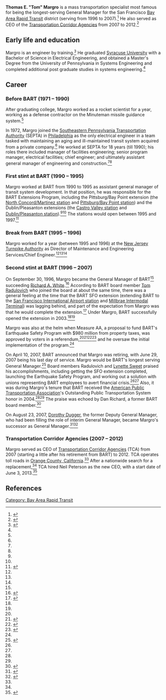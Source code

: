 {{Infobox officeholder
 | name               = Dorothy W. Dugger
 | office1            = General Manager of the [[Bay Area Rapid Transit]] system
 | term_start1        = September 30, 1996
 | term_end1          = June 29, 2007
 | predecessor1       = [[Richard A. White]] (1994 – 1996)
 | successor1         = [[Dorothy Dugger]] (2007 – 2011)
}}

'''Thomas E. "Tom" Margro''' is a mass transportation specialist most famous for being the longest-serving General Manager for the San Francisco [[Bay Area Rapid Transit]] district (serving from 1996 to 2007).<ref name=apta-margro-retires>{{cite web|url = http://www.apta.com/passengertransport/Documents/archive_3857.htm|title = Margro to Retire as BART General Manager|date = April 16, 2007|accessdate = August 20, 2017|publisher = American Public Transportation Association}}</ref> He also served as CEO of the [[Transportation Corridor Agencies]] from 2007 to 2012.<ref name=tca-margro-retires>{{cite web|url = http://www.thecapistranodispatch.com/tca-hires-search-firm-for-new-ceo/|title = TCA Hires Search Firm for New CEO|last = Swanson|first = Justin|date = November 20, 2012|accessdate = August 21, 2017|publsiher = The Capistrano Dispatch}}</ref>

== Early life and education ==

Margro is an engineer by training.<ref name=sfgate-margro-retires>{{cite web|url = http://www.sfgate.com/bayarea/article/BAY-AREA-Head-of-BART-plans-to-resign-2603516.php|title = BAY AREA / Head of BART plans to resign|last = Gordon|first = Rachel|date = April 11, 2007|accessdate = August 21, 2017|publisher = ''[[San Francisco Chronicle]]''}}</ref> He graduated [[Syracuse University]] with a Bachelor of Science in Electrical Engineering, and obtained a Master's Degree from the University of Pennsylvania in Systems Engineering and completed additional post graduate studies in systems engineering.<ref name=bart-margro-retires/>

== Career ==

=== Before BART (1971 – 1990) ===

After graduating college, Margro worked as a rocket scientist for a year, working as a defense contractor on the Minuteman missile guidance system.<ref name=ebt-sunset/>

In 1972, Margro joined the [[Southeastern Pennsylvania Transportation Authority]] (SEPTA) in [[Philadelphia]] as the only electrical engineer in a team tasked with maintaining an aging and ill-maintained transit system acquired from a private company.<ref name=ebt-sunset/> He worked at SEPTA for 18 years (till 1990); his roles there included manager of facilities engineering; senior program manager, electrical facilities; chief engineer; and ultimately assistant general manager of engineering and construction.<ref name=bart-margro-retires/><ref name=apta-margro-retires/>

=== First stint at BART (1990 – 1995) ===

Margro worked at BART from 1990 to 1995 as assistant general manager of transit system development. In that position, he was responsible for the BART Extensions Program, including the Pittsburg/Bay Point extension (the [[North Concord/Martinez station]] and [[Pittsburg/Bay Point station]]) and the Dublin/Pleasanton extensions (the [[Castro Valley station]] and [[Dublin/Pleasanton station]]).<ref name=ebt-margro-retires/><ref name=apta-margro-retires/> The stations would open between 1995 and 1997.<ref name=bart-40-years>{{cite web|url = https://www.bart.gov/sites/default/files/40thFactsheet_v1.pdf|title = Forty BART Achievements Over the Years|accessdate = June 14, 2017|publisher = Bay Area Rapid Transit}}</ref>

=== Break from BART (1995 – 1996) ===

Margro worked for a year (between 1995 and 1996) at the [[New Jersey Turnpike Authority]] as Director of Maintenance and Engineering Services/Chief Engineer.<ref name=ebt-sunset/><ref name=bart-margro-retires/><ref name=apta-margro-retires/>

=== Second stint at BART (1996 – 2007) ===

On September 30, 1996, Margro became the General Manager of BART<ref name=apta-margro-retires/> succeeding [[Richard A. White]].<ref name=bart-dugger-becomes-gm>{{cite web|url = http://www.bart.gov/news/articles/2007/newsx20070823|title = BART Board makes history, picks first female to lead agency. Board promotes Dorothy Dugger to General Manager|date = August 23, 2007|accessdate = August 20, 2017|publisher = [[Bay Area Rapid Transit]]}}</ref> According to BART board member [[Tom Radulovich]] who joined the board at about the same time, there was a general feeling at the time that the BART SFO extension (extending BART to the [[San Francisco International Airport station]] and [[Millbrae Intermodal Terminal]]) was lagging behind, and part of the expectation from Margro was that he would complete the extension.<ref name=ebt-margro-retires>{{cite web|url = http://www.eastbaytimes.com/2007/04/10/bart-gm-to-retire/|title = BART general manager to retire|publisher = East Bay Times|date = April 10, 2007|accessdate = August 21, 2017|publisher = East Bay Times}}</ref> Under Margro, BART successfully opened the extension in 2003.<ref name=bart-40-years/><ref name=ebt-margro-retires/>

Margro was also at the helm when Measure AA, a proposal to fund BART's Earthquake Safety Program with $980 million from property taxes, was approved by voters in a referendum,<ref name=bart-40-years/><ref name=bart-eqs>{{cite web|url = http://www.bart.gov/about/projects/eqs|title = Earthquake Safety Program|publisher = Bay Area Rapid Transit|accessdate = June 18, 2017}}</ref><ref name=prop-aa>{{cite web|url = http://www.smartvoter.org/2004/11/02/ca/sf/meas/AA/|title = Proposition AA. BART Earthquake Safety Bond. San Francisco Bay Area Rapid Transit District|date = November 2, 2004|accessdate = June 18, 2017}}</ref><ref name=measure-aa-podcast>{{cite web|url = https://www.bart.gov/news/articles/2016/news20160929|title = Podcast: Bond money pays off with improved earthquake safety|date = September 29, 2016|accessdate = June 18, 2017}}</ref> and he oversaw the initial implementation of the program.<ref name=sfgate-margro-retires/>

On April 10, 2007, BART announced that Margro was retiring, with June 29, 2007 being his last day of service. Margro would be BART's longest serving General Manager.<ref name=bart-margro-retires>{{cite web|url = http://www.bart.gov/news/articles/2007/news20070411|title = BART General Manager announces resignation|date = April 10, 2007|accessdate = August 21, 2017|publisher = [[Bay Area Rapid Transit]]}}</ref> Board members Radulovich and [[Lynette Sweet]] praised his accomplishments, including getting the SFO extension completed, launching the Earthquake Safety Program, and working out a solution with unions representing BART employees to avert financial crisis.<ref name=ebt-margro-retires/><ref name=apta-margro-retires/> Also, it was during Margro's tenure that BART received the [[American Public Transportation Association]]'s Outstanding Public Transportation System honor in 2004.<ref name=apta-margro-retires/><ref name=bart-margro-retires/> The praise was echoed by Dan Richard, a former BART board member.<ref name=ebt-sunset>{{Cite web|url = http://www.eastbaytimes.com/2007/07/02/after-11-years-bart-chief-rides-into-sunset/|title = After 11 years, BART chief rides into sunset|last = Cuff|first = Dennis|date = July 2, 2007|accessdate = August 21, 2017|publisher = ''East Bay Times''}}</ref>

On August 23, 2007, [[Dorothy Dugger]], the former Deputy General Manager, who had been filling the role of interim General Manager, became Margro's successor as General Manager.<ref name=sfgate-dugger-becomes-gm>{{cite web|url = http://www.sfgate.com/bayarea/article/Dorothy-Dugger-named-new-head-of-BART-vote-2508338.php|title = Dorothy Dugger named new head of BART - vote challenged as tainted|date = August 23, 2007|accessdate = August 20, 2017|publisher = ''[[San Francisco Chronicle]]''}}</ref><ref name=mercurynews-dugger-becomes-gm>{{cite web|url = http://www.mercurynews.com/2007/08/23/bart-appoints-first-female-general-manager/|title = Bart appoints first female general manager|publisher = Mercury News|date = August 23, 2007|accessdate = July 27, 2017}}</ref>

=== Transportation Corridor Agencies (2007 – 2012) ===

Margro served as CEO of [[Transportation Corridor Agencies]] (TCA) from 2007 (starting a little after his retirement from BART) to 2012. TCA operates toll roads in [[Orange County, California]].<ref name=tca-margro-retires/> After a nationwide search for a replacement,<ref name=tca-margro-retires/> TCA hired Neil Peterson as the new CEO, with a start date of June 3, 2013.<ref>{{cite web|url = http://www.thetollroads.com/sites/default/files/pdf/investor/FE_FY14_budget_narrative.pdf|title = Resolution No. F2013-06|accessdate = August 21, 2017|publisher = [[Transportation Corridor Agencies]]}}</ref>

== References ==

{{reflist|30em}}

{{Bay Area Rapid Transit}}

[[Category: Bay Area Rapid Transit]]